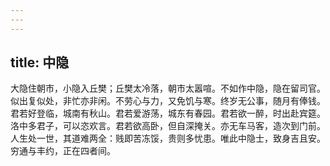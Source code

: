 ```yaml
---
---
---
```

title: 中隐
---



大隐住朝市，小隐入丘樊；丘樊太冷落，朝市太嚣喧。不如作中隐，隐在留司官。似出复似处，非忙亦非闲。不劳心与力，又免饥与寒。终岁无公事，随月有俸钱。君若好登临，城南有秋山。君若爱游荡，城东有春园。君若欲一醉，时出赴宾筵。洛中多君子，可以恣欢言。君若欲高卧，但自深掩关。亦无车马客，造次到门前。人生处一世，其道难两全：贱即苦冻馁，贵则多忧患。唯此中隐士，致身吉且安。穷通与丰约，正在四者间。